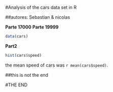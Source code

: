 #Analysis of the cars data set in R


##autores: Sebastian & nicolas




**Parte 17000** **Parte 19999**

  
  ```r
data(cars)
```

**Part2**
  
  ```r
hist(cars$speed)
```

the mean speed of cars was `r mean(cars$speed)`.

##this is not the end

#THE END 